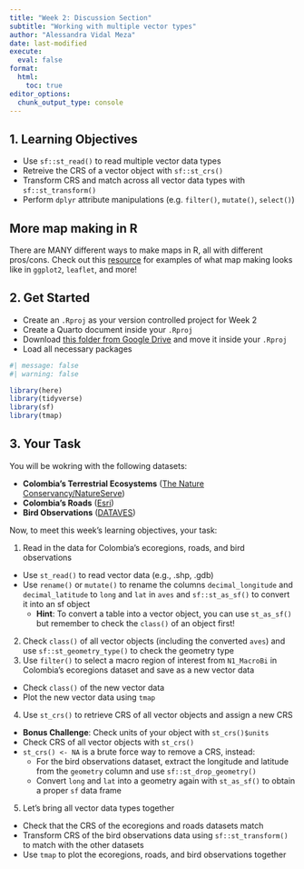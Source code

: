 ```yaml
---
title: "Week 2: Discussion Section"
subtitle: "Working with multiple vector types"
author: "Alessandra Vidal Meza"
date: last-modified
execute: 
  eval: false
format:
  html:
    toc: true
editor_options: 
  chunk_output_type: console
---
```


## 1. Learning Objectives

- Use `sf::st_read()` to read multiple vector data types
- Retreive the CRS of a vector object with `sf::st_crs()`
- Transform CRS and match across all vector data types with `sf::st_transform()`
- Perform `dplyr` attribute manipulations (e.g. `filter()`, `mutate()`, `select()`)

::: {.callout-tip icon=true}
# More map making in R

There are MANY different ways to make maps in R, all with different pros/cons. Check out this [resource](course-materials/resources/plotting.qmd) for examples of what map making looks like in `ggplot2`, `leaflet`, and more!
:::

## 2. Get Started

- Create an `.Rproj` as your version controlled project for Week 2
- Create a Quarto document inside your `.Rproj`
- Download [this folder from Google Drive](https://drive.google.com/drive/folders/1KahW7CG--XicV9TFBNmmo40ReV9q8c19?usp=sharing) and move it inside your `.Rproj`
- Load all necessary packages

```r
#| message: false
#| warning: false

library(here)
library(tidyverse)
library(sf)
library(tmap)
```

## 3. Your Task

You will be wokring with the following datasets:

- **Colombia's Terrestrial Ecosystems** ([The Nature Conservancy/NatureServe](https://databasin.org/datasets/e4ebf6df95094104a05c68b72a8b3e55/))
- **Colombia's Roads** ([Esri](https://databasin.org/datasets/d383d26773fe4524b5a69e957f2befd6/))
- **Bird Observations** ([DATAVES](https://doi.org/10.15472/iqnpse))


Now, to meet this week's learning objectives, your task:

1. Read in the data for Colombia's ecoregions, roads, and bird observations
  - Use `st_read()` to read vector data (e.g., .shp, .gdb)
  - Use `rename()` or `mutate()` to rename the columns `decimal_longitude` and `decimal_latitude` to `long` and `lat` in `aves` and `sf::st_as_sf()` to convert it into an sf object
    - **Hint**: To convert a table into a vector object, you can use `st_as_sf()` but remember to check the `class()` of an object first!
2. Check `class()` of all vector objects (including the converted `aves`) and use `sf::st_geometry_type()` to check the geometry type
3. Use `filter()` to select a macro region of interest from `N1_MacroBi` in Colombia's ecoregions dataset and save as a new vector data
  - Check `class()` of the new vector data
  - Plot the new vector data using `tmap`
4. Use `st_crs()` to retrieve CRS of all vector objects and assign a new CRS
  - **Bonus Challenge**: Check units of your object with `st_crs()$units`
  - Check CRS of all vector objects with `st_crs()`
  - `st_crs() <- NA` is a brute force way to remove a CRS, instead:
    - For the bird observations dataset, extract the longitude and latitude from the `geometry` column and use `sf::st_drop_geometry()`
    - Convert `long` and `lat` into a geometry again with `st_as_sf()` to obtain a proper `sf` data frame
5. Let's bring all vector data types together
  - Check that the CRS of the ecoregions and roads datasets match
  - Transform CRS of the bird observations data using `sf::st_transform()` to match with the other datasets
  - Use `tmap` to plot the ecoregions, roads, and bird observations together